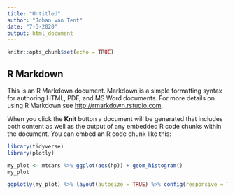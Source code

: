 ```yaml
---
title: "Untitled"
author: "Johan van Tent"
date: "7-3-2020"
output: html_document
---
```


```r
knitr::opts_chunk$set(echo = TRUE)
```

## R Markdown

This is an R Markdown document. Markdown is a simple formatting syntax for authoring HTML, PDF, and MS Word documents. For more details on using R Markdown see <http://rmarkdown.rstudio.com>.

When you click the **Knit** button a document will be generated that includes both content as well as the output of any embedded R code chunks within the document. You can embed an R code chunk like this:

```r
library(tidyverse)
library(plotly)

my_plot <- mtcars %>% ggplot(aes(hp)) + geom_histogram()
my_plot

ggplotly(my_plot) %>% layout(autosize = TRUE) %>% config(responsive = TRUE)

```

